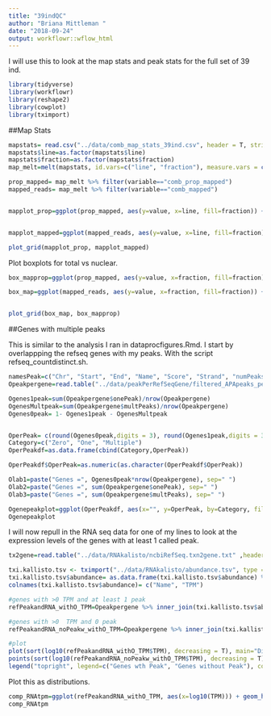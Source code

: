 ```yaml
---
title: "39indQC"
author: "Briana Mittleman "
date: "2018-09-24"
output: workflowr::wflow_html
---
```


I will use this to look at the map stats and peak stats for the full set of 39 ind.  

```r
library(tidyverse)
library(workflowr)
library(reshape2)
library(cowplot)
library(tximport)
```

##Map Stats  

```r
mapstats= read.csv("../data/comb_map_stats_39ind.csv", header = T, stringsAsFactors = F)
mapstats$line=as.factor(mapstats$line)
mapstats$fraction=as.factor(mapstats$fraction)
map_melt=melt(mapstats, id.vars=c("line", "fraction"), measure.vars = c("comb_reads", "comb_mapped", "comb_prop_mapped"))

prop_mapped= map_melt %>% filter(variable=="comb_prop_mapped")
mapped_reads= map_melt %>% filter(variable=="comb_mapped")


mapplot_prop=ggplot(prop_mapped, aes(y=value, x=line, fill=fraction)) + geom_bar(stat="identity",position="dodge") + labs( title="Proportion of reads mapped") + ylab("Proportion mapped")


mapplot_mapped=ggplot(mapped_reads, aes(y=value, x=line, fill=fraction)) + geom_bar(stat="identity",position="dodge") + labs( title="Number of Mapped reads") + ylab("Mapped")

plot_grid(mapplot_prop, mapplot_mapped)
```

Plot boxplots for total vs nuclear.  

```r
box_mapprop=ggplot(prop_mapped, aes(y=value, x=fraction, fill=fraction)) + geom_boxplot() + geom_jitter(position = position_jitter(.3)) + labs( title="Map Proportion") + ylab("Mapped Proportion")

box_map=ggplot(mapped_reads, aes(y=value, x=fraction, fill=fraction)) + geom_boxplot() + geom_jitter(position = position_jitter(.3)) + labs( title="Number of Mapped reads") + ylab("Mapped")


plot_grid(box_map, box_mapprop)


```


##Genes with multiple peaks


This is similar to the analysis I ran in dataprocfigures.Rmd. I start by overlappping the refseq genes with my peaks. With the script refseq_countdistinct.sh.  

```r
namesPeak=c("Chr", "Start", "End", "Name", "Score", "Strand", "numPeaks")
Opeakpergene=read.table("../data/peakPerRefSeqGene/filtered_APApeaks_perRefseqGene_oppStrand.txt", stringsAsFactors = F, header = F, col.names = namesPeak) %>% mutate(onePeak=ifelse(numPeaks==1, 1, 0 )) %>%  mutate(multPeaks=ifelse(numPeaks > 1, 1, 0 ))

Ogenes1peak=sum(Opeakpergene$onePeak)/nrow(Opeakpergene) 
OgenesMultpeak=sum(Opeakpergene$multPeaks)/nrow(Opeakpergene)
Ogenes0peak= 1- Ogenes1peak - OgenesMultpeak


OperPeak= c(round(Ogenes0peak,digits = 3), round(Ogenes1peak,digits = 3),round(OgenesMultpeak, digits = 3))
Category=c("Zero", "One", "Multiple")
OperPeakdf=as.data.frame(cbind(Category,OperPeak))

OperPeakdf$OperPeak=as.numeric(as.character(OperPeakdf$OperPeak))

Olab1=paste("Genes =", Ogenes0peak*nrow(Opeakpergene), sep=" ")
Olab2=paste("Genes =", sum(Opeakpergene$onePeak), sep=" ")
Olab3=paste("Genes =", sum(Opeakpergene$multPeaks), sep=" ")

Ogenepeakplot=ggplot(OperPeakdf, aes(x="", y=OperPeak, by=Category, fill=Category)) + geom_bar(stat="identity")+ labs(title="Characterize Refseq genes by number of PAS- Oppstrand", y="Proportion of Protein Coding gene", x="")+ scale_fill_brewer(palette="Paired") + coord_cartesian(ylim=c(0,1)) + annotate("text", x="", y= .2, label=Olab1) + annotate("text", x="", y= .4, label=Olab2) + annotate("text", x="", y= .9, label=Olab3)
Ogenepeakplot
```

I will now repull in the RNA seq data for one of my lines to look at the expression levels of the genes with at least 1 called peak.  
```r


tx2gene=read.table("../data/RNAkalisto/ncbiRefSeq.txn2gene.txt" ,header= F, sep="\t", stringsAsFactors = F)

txi.kallisto.tsv <- tximport("../data/RNAkalisto/abundance.tsv", type = "kallisto", tx2gene = tx2gene)
txi.kallisto.tsv$abundance= as.data.frame(txi.kallisto.tsv$abundance) %>% rownames_to_column(var="Name")
colnames(txi.kallisto.tsv$abundance)= c("Name", "TPM")

#genes with >0 TPM and at least 1 peak
refPeakandRNA_withO_TPM=Opeakpergene %>% inner_join(txi.kallisto.tsv$abundance, by="Name") %>% filter(TPM>0, numPeaks>0)

#genes with >0  TPM and 0 peak
refPeakandRNA_noPeakw_withO_TPM=Opeakpergene %>% inner_join(txi.kallisto.tsv$abundance, by="Name") %>% filter(TPM >0, numPeaks==0) 

#plot
plot(sort(log10(refPeakandRNA_withO_TPM$TPM), decreasing = T), main="Distribution of RNA expression 18486", ylab="log10 TPM", xlab="Refseq Gene")
points(sort(log10(refPeakandRNA_noPeakw_withO_TPM$TPM), decreasing = T), col="Red")
legend("topright", legend=c("Genes wth Peak", "Genes without Peak"), col=c("black", "red"),pch=19)
```

Plot this as distributions.  

```r
comp_RNAtpm=ggplot(refPeakandRNA_withO_TPM, aes(x=log10(TPM))) + geom_histogram(binwidth=.5, alpha=.5) +geom_histogram(data = refPeakandRNA_noPeakw_withO_TPM, aes(x=log10(TPM)), fill="Red", alpha=.5, binwidth=.5) + labs(title="Comparing RNA expression for genes with a PAS vs no PAS") + annotate("text", x=-8, y=3000, col="Red", label="Genes without PAS") + annotate("text", x=-8.1, y=2700, col="Black", label="Genes with PAS") + geom_rect(linetype=1, xmin=-10, xmax=-6, ymin=2500, ymax=3200, color="Black", alpha=0)
comp_RNAtpm
```

